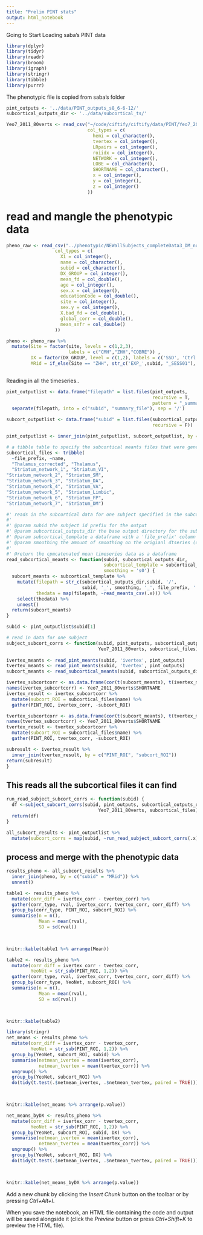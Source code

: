 ```yaml
---
title: "Prelim PINT stats"
output: html_notebook
---
```


Going to Start Loading saba's PINT data


```r
library(dplyr)
library(tidyr)
library(readr)
library(broom)
library(igraph)
library(stringr)
library(tibble)
library(purrr)
```


The phenotypic file is copied from saba's folder

```r
pint_outputs <- '../data/PINT_outputs_s8_6-6-12/'
subcortical_outputs_dir <- '../data/subcortical_ts/'

Yeo7_2011_80verts <- read_csv("~/code/ciftify/ciftify/data/PINT/Yeo7_2011_80verts.csv",
                              col_types = c(
                                hemi = col_character(),
                                tvertex = col_integer(),
                                LRpairs = col_integer(),
                                roiidx = col_integer(),
                                NETWORK = col_integer(),
                                LOBE = col_character(),
                                SHORTNAME = col_character(),
                                x = col_integer(),
                                y = col_integer(),
                                z = col_integer()
                              ))
```
# read and mangle the phenotypic data

```r
pheno_raw <- read_csv("../phenotypic/NEWallSubjects_completeData3_DM_not_sexmatched.csv",
                  col_types = c(
                    X1 = col_integer(),
                    name = col_character(),
                    subid = col_character(),
                    DX_GROUP = col_integer(),
                    mean_fd = col_double(),
                    age = col_integer(),
                    sex.x = col_integer(),
                    educationCode = col_double(),
                    site = col_integer(),
                    sex.y = col_integer(),
                    X.bad_fd = col_double(),
                    global_corr = col_double(),
                    mean_snfr = col_double()
                  ))

pheno <- pheno_raw %>%
  mutate(Site = factor(site, levels = c(1,2,3),
                       labels = c("CMH","ZHH","COBRE")) ,
         DX = factor(DX_GROUP, level = c(1,2), labels = c('SSD', 'Ctrl')),
         MRid = if_else(Site == "ZHH", str_c('EXP_',subid, "_SESS01"), subid))
  
```
Reading in all the timeseries..

```r
pint_outputlist <- data.frame("filepath" = list.files(pint_outputs, 
                                                      recursive = T,
                                                      pattern = "_summary.csv")) %>%
  separate(filepath, into = c("subid", "summary_file"), sep = '/')
```

```r
subcort_outputlist <- data.frame("subid" = list.files(subcortical_outputs_dir, 
                                                      recursive = F))

pint_outputlist <- inner_join(pint_outputlist, subcort_outputlist, by = "subid")
```

```r
# a tibble table to specify the subcortical meants files that were generated
subcortical_files <- tribble(
  ~file_prefix, ~name,
  "Thalamus_corrected", "Thalamus", 
  "Striatum_network_1", "Striatum_VI",
"Striatum_network_2", "Striatum_SM",
"Striatum_network_3", "Striatum_DA",
"Striatum_network_4", "Striatum_VA",
"Striatum_network_5", "Striatum_Limbic",
"Striatum_network_6", "Striatum_FP",
"Striatum_network_7", "Striatum_DM")

#' reads in the subcortical data for one subject specified in the subcortical template
#'
#' @param subid the subject id prefix for the output
#' @param subcortical_outputs_dir the base output directory for the subcortical ts data
#' @param subcortical_template a dataframe with a 'file_prefix' column decscribing the subcortical regions
#' @param smoothing the amount of smoothing on the origianl dtseries (defaults to 0)
#'
#' @return the cpmcatenated mean timeseries data as a dataframe
read_subcortical_meants <- function(subid, subcortical_outputs_dir, 
                                    subcortical_template = subcortical_files,
                                    smoothing = 's0') {
  subcort_meants <- subcortical_template %>%
    mutate(filepath = str_c(subcortical_outputs_dir,subid, '/', 
                            subid, '_', smoothing, '_', file_prefix, '.nii_meants.csv'),
           thedata = map(filepath, ~read_meants_csv(.x))) %>%
    select(thedata) %>%
    unnest() 
  return(subcort_meants)
}
```

```r
subid <- pint_outputlist$subid[1]

# read in data for one subject
subject_subcort_corrs <- function(subid, pint_outputs, subcortical_outputs_dir,
                                  Yeo7_2011_80verts, subcortical_files) {
  
ivertex_meants <- read_pint_meants(subid, 'ivertex', pint_outputs)
tvertex_meants <- read_pint_meants(subid, 'tvertex', pint_outputs)
subcort_meants <- read_subcortical_meants(subid, subcortical_outputs_dir, subcortical_template = subcortical_files) 

ivertex_subcortcorr <- as.data.frame(cor(t(subcort_meants), t(ivertex_meants)))
names(ivertex_subcortcorr) <- Yeo7_2011_80verts$SHORTNAME
ivertex_result <- ivertex_subcortcorr %>%
  mutate(subcort_ROI = subcortical_files$name) %>%
  gather(PINT_ROI, ivertex_corr, -subcort_ROI)

tvertex_subcortcorr <- as.data.frame(cor(t(subcort_meants), t(tvertex_meants)))
names(tvertex_subcortcorr) <- Yeo7_2011_80verts$SHORTNAME
tvertex_result <- tvertex_subcortcorr %>%
  mutate(subcort_ROI = subcortical_files$name) %>%
  gather(PINT_ROI, tvertex_corr, -subcort_ROI)

subresult <- ivertex_result %>%
  inner_join(tvertex_result, by = c("PINT_ROI", "subcort_ROI"))
return(subresult)
}

```

## This reads all the subcortical files it can find

```r

run_read_subject_subcort_corrs <- function(subid) {
  df <-subject_subcort_corrs(subid, pint_outputs, subcortical_outputs_dir,
                                  Yeo7_2011_80verts, subcortical_files)
  return(df)
}

all_subcort_results <- pint_outputlist %>%
  mutate(subcort_corrs = map(subid, ~run_read_subject_subcort_corrs(.x)))
```

## process and merge with the phenotypic data


```r
results_pheno <- all_subcort_results %>%
  inner_join(pheno, by = c("subid" = "MRid")) %>%
  unnest()
```

```r
table1 <- results_pheno %>%
  mutate(corr_diff = ivertex_corr - tvertex_corr) %>%
  gather(corr_type, rval, ivertex_corr, tvertex_corr, corr_diff) %>%
  group_by(corr_type, PINT_ROI, subcort_ROI) %>%
  summarise(n = n(),
            Mean = mean(rval),
            SD = sd(rval)) 
  


knitr::kable(table1 %>% arrange(Mean))
```
```r
table2 <- results_pheno %>%
  mutate(corr_diff = ivertex_corr - tvertex_corr,
         YeoNet = str_sub(PINT_ROI, 1,2)) %>%
  gather(corr_type, rval, ivertex_corr, tvertex_corr, corr_diff) %>%
  group_by(corr_type, YeoNet, subcort_ROI) %>%
  summarise(n = n(),
            Mean = mean(rval),
            SD = sd(rval)) 
  


knitr::kable(table2)
```

```r
library(stringr)
net_means <- results_pheno %>%
  mutate(corr_diff = ivertex_corr - tvertex_corr,
         YeoNet = str_sub(PINT_ROI, 1,2)) %>%
  group_by(YeoNet, subcort_ROI, subid) %>%
  summarise(netmean_ivertex = mean(ivertex_corr),
            netmean_tvertex = mean(tvertex_corr)) %>%
  ungroup() %>%
  group_by(YeoNet, subcort_ROI) %>%
  do(tidy(t.test(.$netmean_ivertex, .$netmean_tvertex, paired = TRUE)))
  


knitr::kable(net_means %>% arrange(p.value))
```

```r
net_means_byDX <- results_pheno %>%
  mutate(corr_diff = ivertex_corr - tvertex_corr,
         YeoNet = str_sub(PINT_ROI, 1,2)) %>%
  group_by(YeoNet, subcort_ROI, subid, DX) %>%
  summarise(netmean_ivertex = mean(ivertex_corr),
            netmean_tvertex = mean(tvertex_corr)) %>%
  ungroup() %>%
  group_by(YeoNet, subcort_ROI, DX) %>%
  do(tidy(t.test(.$netmean_ivertex, .$netmean_tvertex, paired = TRUE)))
  


knitr::kable(net_means_byDX %>% arrange(p.value))
```

Add a new chunk by clicking the *Insert Chunk* button on the toolbar or by pressing *Ctrl+Alt+I*.

When you save the notebook, an HTML file containing the code and output will be saved alongside it (click the *Preview* button or press *Ctrl+Shift+K* to preview the HTML file).
